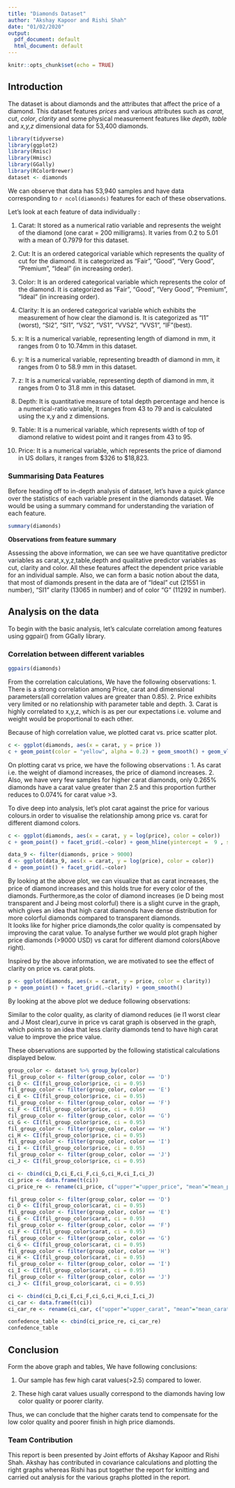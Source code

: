 ```yaml
---
title: "Diamonds Dataset"
author: "Akshay Kapoor and Rishi Shah"
date: "01/02/2020"
output:
  pdf_document: default
  html_document: default
---
```


```r
knitr::opts_chunk$set(echo = TRUE)
```

## Introduction
The dataset is about diamonds and the attributes that affect the price of a diamond.
This dataset features *prices* and various attributes such as *carat*, *cut*, *color*, *clarity* and some physical measurement features like *depth*, *table* and *x,y,z* dimensional data for 53,400 diamonds. 


```r
library(tidyverse)
library(ggplot2)
library(Rmisc)
library(Hmisc)
library(GGally)
library(RColorBrewer)
dataset <- diamonds
```

We can observe that data has 53,940 samples and have data corresponding to  `r ncol(diamonds) ` features for each of these observations.

Let's look at each feature of data individually : 

1. Carat: It stored as a numerical ratio variable and represents the weight of the diamond (one carat = 200 milligrams). It varies from 0.2 to 5.01 with a mean of 0.7979 for this dataset.

2. Cut: It is an ordered categorical variable which represents the quality of cut for the diamond. It is categorized as "Fair", "Good", "Very Good", "Premium", "Ideal" (in increasing order).

3. Color: It is an ordered categorical variable which represents the color of the diamond. It is categorized as "Fair", "Good", "Very Good", "Premium", "Ideal" (in increasing order).

4. Clarity: It is an ordered categorical variable which exhibits the measurement of how clear the diamond is. It is categorized as "I1" (worst), "SI2", "SI1", "VS2", "VS1", "VVS2", "VVS1", "IF"(best).

5. x: It is a numerical variable, representing length of diamond in mm, it ranges from 0 to 10.74mm in this dataset.

6. y: It is a numerical variable, representing breadth of diamond in mm, it ranges from 0 to 58.9 mm in this dataset.

7. z: It is a numerical variable, representing depth of diamond in mm, it ranges from 0 to 31.8 mm in this dataset.

8. Depth: It is quantitative measure of total depth percentage and hence is a numerical-ratio variable, It ranges from 43 to 79 and is calculated using the x,y and z dimensions.

9. Table: It is a numerical variable, which represents width of top of diamond relative to widest point and it ranges from 43 to 95.

10. Price: It is a numerical variable, which represents the price of diamond in US dollars, it ranges from $326 to $18,823.


### Summarising Data Features

Before heading off to in-depth analysis of dataset, let's have a quick glance over the statistics of each variable present in the diamonds dataset. We  would be using a summary command for understanding the variation of each feature. 

```r
summary(diamonds)
```

**Observations from feature summary**

Assessing the above information, we can see we have quantitative predictor variables as carat,x,y,z,table,depth and qualitative predictor variables as cut, clarity and color. All these features affect the dependent price variable for an individual sample.
Also, we can form a basic notion about the data, that most of diamonds present in the data are of "Ideal" cut (21551 in number), "SI1" clarity (13065 in number) and of color "G" (11292 in number).


## Analysis on the data

To begin with the basic analysis, let's calculate correlation among features using ggpair() from GGally library.


### Correlation between different variables

```r
ggpairs(diamonds)
```

From the correlation calculations, We have the following observations:
1. There is a strong correlation among Price, carat and dimensional parameters(all correlation values are greater than 0.85). 
2. Price exhibits very limited or no relationship with parameter table and depth.
3. Carat is highly correlated to x,y,z, which is as per our expectations i.e. volume and weight would be proportional to each other.

Because of high correlation value, we plotted carat vs. price scatter plot.

```r

c <- ggplot(diamonds, aes(x = carat, y = price ))
c + geom_point(color = "yellow", alpha = 0.2) + geom_smooth() + geom_vline(xintercept = 2.5 , color = "red", size = 1, linetype ="dashed")+ geom_vline(xintercept = 3, color = "orange", size =1 , linetype ="dashed") + theme_bw()

```

On plotting carat vs price, we have the following observations :
1. As carat i.e. the weight of diamond increases, the price of diamond increases.
2. Also, we have very few samples for higher carat diamonds, only 0.265% diamonds have a carat value greater than 2.5 and this proportion further reduces to 0.074% for carat value >3.


To dive deep into analysis, let's plot carat against the price for various colours.in order to visualise the relationship among price vs. carat for different diamond colors.

```r
c <- ggplot(diamonds, aes(x = carat, y = log(price), color = color))
c + geom_point() + facet_grid(.~color) + geom_hline(yintercept =  9 , size =1, color = "black")+geom_vline(xintercept =  2.5 , size =1, color = "black")

data_9 <- filter(diamonds, price > 9000)
d <- ggplot(data_9, aes(x = carat, y = log(price), color = color))
d + geom_point() + facet_grid(.~color) 

```
By looking at the above plot, we can visualize that as carat increases, the price of diamond increases and this holds true for every color of the diamonds.
Furthermore,as the color of diamond increases (ie D being most transparent and J being most colorful) there is a slight curve in the graph, which gives an idea that high carat diamonds have dense distribution for more colorful diamonds compared to transparent diamonds.  
It looks like for higher price diamonds,the color quality is compensated by improving the carat value.
To analyse further we would plot graph higher price diamonds (>9000 USD) vs carat for different diamond colors(Above right).

Inspired by the above information, we are motivated to see the effect of clarity on price vs. carat plots.

```r
p <- ggplot(diamonds, aes(x = carat, y = price, color = clarity))
p + geom_point() + facet_grid(.~clarity) + geom_smooth()


```

By looking at the above plot we deduce following observations:

Similar to the color quality, as clarity of diamond reduces (ie I1 worst clear and J Most clear),curve in price vs carat graph is observed in the graph, which points to an idea that less clarity diamonds tend to have high carat value to improve the price value.

These observations are supported by the following statistical calculations displayed below. 
```r
group_color <- dataset %>% group_by(color)
fil_group_color <- filter(group_color, color == 'D')
ci_D <- CI(fil_group_color$price, ci = 0.95)
fil_group_color <- filter(group_color, color == 'E')
ci_E <- CI(fil_group_color$price, ci = 0.95)
fil_group_color <- filter(group_color, color == 'F')
ci_F <- CI(fil_group_color$price, ci = 0.95)
fil_group_color <- filter(group_color, color == 'G')
ci_G <- CI(fil_group_color$price, ci = 0.95)
fil_group_color <- filter(group_color, color == 'H')
ci_H <- CI(fil_group_color$price, ci = 0.95)
fil_group_color <- filter(group_color, color == 'I')
ci_I <- CI(fil_group_color$price, ci = 0.95)
fil_group_color <- filter(group_color, color == 'J')
ci_J <- CI(fil_group_color$price, ci = 0.95)

ci <- cbind(ci_D,ci_E,ci_F,ci_G,ci_H,ci_I,ci_J)
ci_price <- data.frame(t(ci))
ci_price_re <- rename(ci_price, c("upper"="upper_price", "mean"="mean_price", "lower" = "lower_price")) 

fil_group_color <- filter(group_color, color == 'D')
ci_D <- CI(fil_group_color$carat, ci = 0.95)
fil_group_color <- filter(group_color, color == 'E')
ci_E <- CI(fil_group_color$carat, ci = 0.95)
fil_group_color <- filter(group_color, color == 'F')
ci_F <- CI(fil_group_color$carat, ci = 0.95)
fil_group_color <- filter(group_color, color == 'G')
ci_G <- CI(fil_group_color$carat, ci = 0.95)
fil_group_color <- filter(group_color, color == 'H')
ci_H <- CI(fil_group_color$carat, ci = 0.95)
fil_group_color <- filter(group_color, color == 'I')
ci_I <- CI(fil_group_color$carat, ci = 0.95)
fil_group_color <- filter(group_color, color == 'J')
ci_J <- CI(fil_group_color$carat, ci = 0.95)

ci <- cbind(ci_D,ci_E,ci_F,ci_G,ci_H,ci_I,ci_J)
ci_car <- data.frame(t(ci))
ci_car_re <- rename(ci_car, c("upper"="upper_carat", "mean"="mean_carat", "lower" = "lower_carat"))

confedence_table <- cbind(ci_price_re, ci_car_re)
confedence_table

```


## Conclusion

Form the above graph and tables, We have following conclusions:

1. Our sample has few high carat values(>2.5) compared to lower.

2. These high carat values usually correspond to the diamonds having low color quality or poorer clarity.

Thus, we can conclude that the higher carats tend to compensate for the low color quality and poorer finish in high price diamonds.


### Team Contribution

This report is been presented by Joint efforts of Akshay Kapoor and Rishi Shah. Akshay has contributed in covariance calculations and plotting the right graphs whereas Rishi has put together the report for knitting and carried out analysis for the various graphs plotted in the report.

